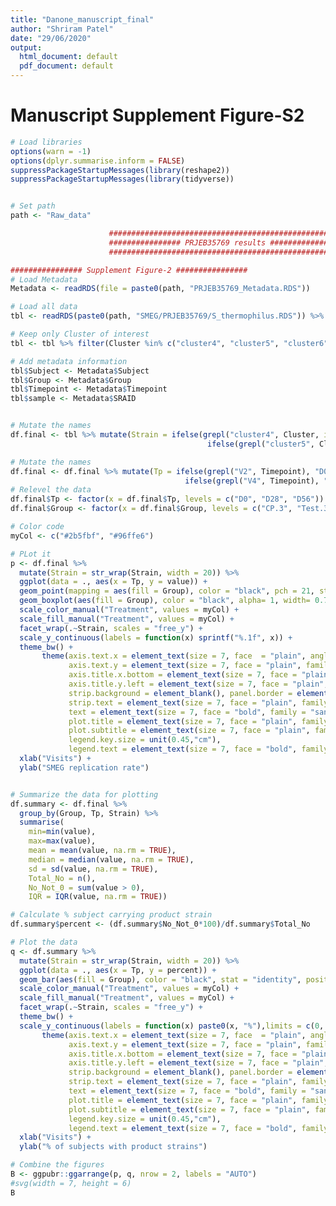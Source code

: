 ```yaml
---
title: "Danone_manuscript_final"
author: "Shriram Patel"
date: "29/06/2020"
output:
  html_document: default
  pdf_document: default
---
```




# Manuscript Supplement Figure-S2
```r
# Load libraries
options(warn = -1)
options(dplyr.summarise.inform = FALSE)
suppressPackageStartupMessages(library(reshape2))
suppressPackageStartupMessages(library(tidyverse))


# Set path
path <- "Raw_data"

                      ##########################################################
                      ################ PRJEB35769 results ######################
                      ##########################################################

################ Supplement Figure-2 ################
# Load Metadata
Metadata <- readRDS(file = paste0(path, "PRJEB35769_Metadata.RDS"))

# Load all data
tbl <- readRDS(paste0(path, "SMEG/PRJEB35769/S_thermophilus.RDS")) %>% mutate(Species = "S_thermophilus")

# Keep only Cluster of interest
tbl <- tbl %>% filter(Cluster %in% c("cluster4", "cluster5", "cluster6"))

# Add metadata information
tbl$Subject <- Metadata$Subject
tbl$Group <- Metadata$Group
tbl$Timepoint <- Metadata$Timepoint
tbl$sample <- Metadata$SRAID


# Mutate the names
df.final <- tbl %>% mutate(Strain = ifelse(grepl("cluster4", Cluster, ignore.case = TRUE), "S. thermophilus CNCMI-2773",
                                            ifelse(grepl("cluster5", Cluster, ignore.case = TRUE), "S. thermophilus CNCMI-2778", "S. thermophilus CNCMI-2835")))

# Mutate the names
df.final <- df.final %>% mutate(Tp = ifelse(grepl("V2", Timepoint), "D0", 
                                       ifelse(grepl("V4", Timepoint), "D28", "D56")))
# Relevel the data
df.final$Tp <- factor(x = df.final$Tp, levels = c("D0", "D28", "D56"))
df.final$Group <- factor(x = df.final$Group, levels = c("CP.3", "Test.3"))

# Color code
myCol <- c("#2b5fbf", "#96ffe6")

# PLot it
p <- df.final %>%
  mutate(Strain = str_wrap(Strain, width = 20)) %>%
  ggplot(data = ., aes(x = Tp, y = value)) + 
  geom_point(mapping = aes(fill = Group), color = "black", pch = 21, stroke = 0.3, size=1, alpha= 0.3, position = position_jitterdodge(dodge.width = 0.75), show.legend = FALSE) +
  geom_boxplot(aes(fill = Group), color = "black", alpha= 1, width= 0.7, outlier.colour = NA, show.legend = FALSE) + 
  scale_color_manual("Treatment", values = myCol) +
  scale_fill_manual("Treatment", values = myCol) +
  facet_wrap(.~Strain, scales = "free_y") +
  scale_y_continuous(labels = function(x) sprintf("%.1f", x)) +
  theme_bw() +
       theme(axis.text.x = element_text(size = 7, face  = "plain", angle = 30, vjust=0.5, family = "sans", colour = "black"), 
             axis.text.y = element_text(size = 7, face = "plain", family = "sans", colour = "black"),
             axis.title.x.bottom = element_text(size = 7, face = "plain", family = "sans", colour = "black"),
             axis.title.y.left = element_text(size = 7, face = "plain", family = "sans", colour = "black"),
             strip.background = element_blank(), panel.border = element_blank(), 
             strip.text = element_text(size = 7, face = "plain", family = "sans", colour = "black"),
             text = element_text(size = 7, face = "bold", family = "sans", colour = "black"), 
             plot.title = element_text(size = 7, face = "plain", family = "sans", hjust = 0.5),
             plot.subtitle = element_text(size = 7, face = "plain", family = "sans", hjust = 0.5),
             legend.key.size = unit(0.45,"cm"),
             legend.text = element_text(size = 7, face = "bold", family = "sans", colour = "black")) +
  xlab("Visits") + 
  ylab("SMEG replication rate")


# Summarize the data for plotting
df.summary <- df.final %>%
  group_by(Group, Tp, Strain) %>%
  summarise(
    min=min(value),
    max=max(value),
    mean = mean(value, na.rm = TRUE),
    median = median(value, na.rm = TRUE),
    sd = sd(value, na.rm = TRUE),
    Total_No = n(),
    No_Not_0 = sum(value > 0),
    IQR = IQR(value, na.rm = TRUE))

# Calculate % subject carrying product strain
df.summary$percent <- (df.summary$No_Not_0*100)/df.summary$Total_No

# Plot the data
q <- df.summary %>%
  mutate(Strain = str_wrap(Strain, width = 20)) %>%
  ggplot(data = ., aes(x = Tp, y = percent)) + 
  geom_bar(aes(fill = Group), color = "black", stat = "identity", position = position_dodge(), show.legend = FALSE) +
  scale_color_manual("Treatment", values = myCol) +
  scale_fill_manual("Treatment", values = myCol) +
  facet_wrap(.~Strain, scales = "free_y") +
  theme_bw() +
  scale_y_continuous(labels = function(x) paste0(x, "%"),limits = c(0, 100)) +
       theme(axis.text.x = element_text(size = 7, face  = "plain", angle = 30, vjust=0.5, family = "sans", colour = "black"), 
             axis.text.y = element_text(size = 7, face = "plain", family = "sans", colour = "black"),
             axis.title.x.bottom = element_text(size = 7, face = "plain", family = "sans", colour = "black"),
             axis.title.y.left = element_text(size = 7, face = "plain", family = "sans", colour = "black"),
             strip.background = element_blank(), panel.border = element_blank(), 
             strip.text = element_text(size = 7, face = "plain", family = "sans", colour = "black"),
             text = element_text(size = 7, face = "bold", family = "sans", colour = "black"), 
             plot.title = element_text(size = 7, face = "plain", family = "sans", hjust = 0.5),
             plot.subtitle = element_text(size = 7, face = "plain", family = "sans", hjust = 0.5),
             legend.key.size = unit(0.45,"cm"),
             legend.text = element_text(size = 7, face = "bold", family = "sans", colour = "black")) +
  xlab("Visits") + 
  ylab("% of subjects with product strains")

# Combine the figures
B <- ggpubr::ggarrange(p, q, nrow = 2, labels = "AUTO")
#svg(width = 7, height = 6)
B
```





